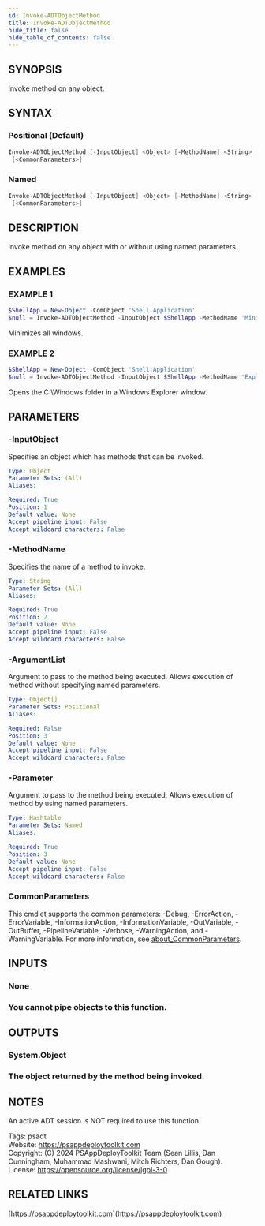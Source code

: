 ```yaml
---
id: Invoke-ADTObjectMethod
title: Invoke-ADTObjectMethod
hide_title: false
hide_table_of_contents: false
---
```


## SYNOPSIS

Invoke method on any object.

## SYNTAX

### Positional (Default)

```powershell
Invoke-ADTObjectMethod [-InputObject] <Object> [-MethodName] <String> [[-ArgumentList] <Object[]>]
 [<CommonParameters>]
```

### Named

```powershell
Invoke-ADTObjectMethod [-InputObject] <Object> [-MethodName] <String> [-Parameter] <Hashtable>
 [<CommonParameters>]
```

## DESCRIPTION

Invoke method on any object with or without using named parameters.

## EXAMPLES

### EXAMPLE 1

```powershell
$ShellApp = New-Object -ComObject 'Shell.Application'
$null = Invoke-ADTObjectMethod -InputObject $ShellApp -MethodName 'MinimizeAll'
```


Minimizes all windows.

### EXAMPLE 2

```powershell
$ShellApp = New-Object -ComObject 'Shell.Application'
$null = Invoke-ADTObjectMethod -InputObject $ShellApp -MethodName 'Explore' -Parameter @{'vDir'='C:\Windows'}
```


Opens the C:\Windows folder in a Windows Explorer window.

## PARAMETERS

### -InputObject

Specifies an object which has methods that can be invoked.

```yaml
Type: Object
Parameter Sets: (All)
Aliases:

Required: True
Position: 1
Default value: None
Accept pipeline input: False
Accept wildcard characters: False
```

### -MethodName

Specifies the name of a method to invoke.

```yaml
Type: String
Parameter Sets: (All)
Aliases:

Required: True
Position: 2
Default value: None
Accept pipeline input: False
Accept wildcard characters: False
```

### -ArgumentList

Argument to pass to the method being executed.
Allows execution of method without specifying named parameters.

```yaml
Type: Object[]
Parameter Sets: Positional
Aliases:

Required: False
Position: 3
Default value: None
Accept pipeline input: False
Accept wildcard characters: False
```

### -Parameter

Argument to pass to the method being executed.
Allows execution of method by using named parameters.

```yaml
Type: Hashtable
Parameter Sets: Named
Aliases:

Required: True
Position: 3
Default value: None
Accept pipeline input: False
Accept wildcard characters: False
```

### CommonParameters

This cmdlet supports the common parameters: -Debug, -ErrorAction, -ErrorVariable, -InformationAction, -InformationVariable, -OutVariable, -OutBuffer, -PipelineVariable, -Verbose, -WarningAction, and -WarningVariable. For more information, see [about_CommonParameters](http://go.microsoft.com/fwlink/?LinkID=113216).

## INPUTS

### None

### You cannot pipe objects to this function.
## OUTPUTS

### System.Object

### The object returned by the method being invoked.
## NOTES
An active ADT session is NOT required to use this function.

Tags: psadt<br />
Website: https://psappdeploytoolkit.com<br />
Copyright: (C) 2024 PSAppDeployToolkit Team (Sean Lillis, Dan Cunningham, Muhammad Mashwani, Mitch Richters, Dan Gough).<br />
License: https://opensource.org/license/lgpl-3-0

## RELATED LINKS

[https://psappdeploytoolkit.com](https://psappdeploytoolkit.com)
